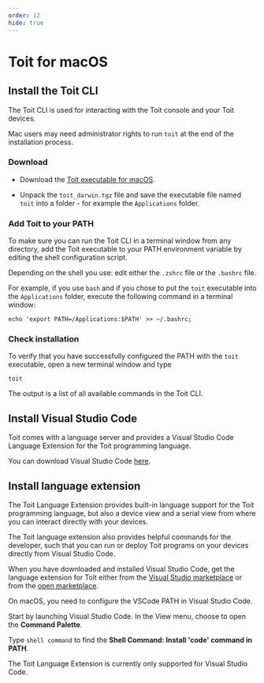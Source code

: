 ```yaml
---
order: 12
hide: true
---
```


# Toit for macOS

## Install the Toit CLI

The Toit CLI is used for interacting with the Toit console and your Toit devices.

<Note>

Mac users may need administrator rights to run `toit` at the end of the installation process.

</Note>

### Download

- Download the
  [Toit executable for macOS](https://archive.toit.io/cli/latest/darwin).

- Unpack the `toit_darwin.tgz` file and save the executable file named `toit` into a folder - for example the `Applications` folder.

### Add Toit to your PATH

To make sure you can run the Toit CLI in a terminal window from any directory, add the Toit executable to your PATH environment variable
by editing the shell configuration script.

Depending on the shell you use: edit either the `.zshrc` file or the `.bashrc` file.

For example, if you use `bash` and if you chose to put the `toit` executable into the `Applications` folder,
execute the following command in a terminal window:

```shell
echo 'export PATH=/Applications:$PATH' >> ~/.bashrc;
```

### Check installation

To verify that you have successfully configured the PATH with the `toit` executable, open a new terminal window and type

```shell
toit
```

The output is a list of all available commands in the Toit CLI.

## Install Visual Studio Code

Toit comes with a language server and provides a Visual Studio Code Language Extension for the Toit programming language.

You can download Visual Studio Code [here](https://code.visualstudio.com/Download).

## Install language extension

The Toit Language Extension provides built-in language support for the Toit programming language, but also a device view and a serial view from where you
can interact directly with your devices.

The Toit language extension also provides helpful commands for the developer, such that you can run or deploy Toit programs on
your devices directly from Visual Studio Code.

When you have downloaded and installed Visual Studio Code, get the language extension for Toit either from the [Visual Studio marketplace](https://marketplace.visualstudio.com/items?itemName=toit.toit)
or from the [open marketplace](https://open-vsx.org/extension/toit/toit).

<Note>

On macOS, you need to configure the VSCode PATH in Visual Studio Code.

Start by launching Visual Studio Code. In the View menu, choose to open the **Command Palette**.

Type `shell command` to find the **Shell Command: Install 'code' command in PATH**.

</Note>

The Toit Language Extension is currently only supported for Visual Studio Code.
